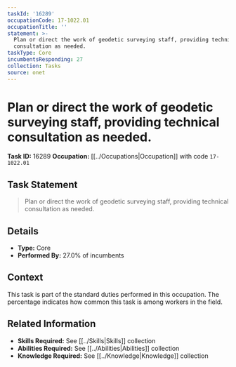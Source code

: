 ```yaml
---
taskId: '16289'
occupationCode: 17-1022.01
occupationTitle: ''
statement: >-
  Plan or direct the work of geodetic surveying staff, providing technical
  consultation as needed.
taskType: Core
incumbentsResponding: 27
collection: Tasks
source: onet
---
```

# Plan or direct the work of geodetic surveying staff, providing technical consultation as needed.

**Task ID:** 16289
**Occupation:** [[../Occupations|Occupation]] with code `17-1022.01`

## Task Statement

> Plan or direct the work of geodetic surveying staff, providing technical consultation as needed.

## Details

- **Type:** Core
- **Performed By:** 27.0% of incumbents

## Context

This task is part of the standard duties performed in this occupation. The percentage indicates how common this task is among workers in the field.

## Related Information

- **Skills Required:** See [[../Skills|Skills]] collection
- **Abilities Required:** See [[../Abilities|Abilities]] collection
- **Knowledge Required:** See [[../Knowledge|Knowledge]] collection
